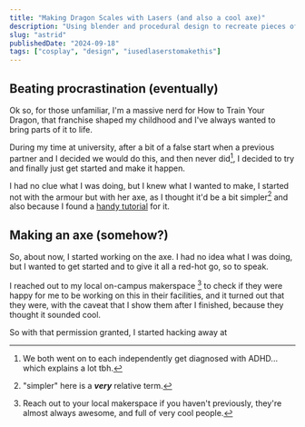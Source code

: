 ```yaml
---
title: "Making Dragon Scales with Lasers (and also a cool axe)"
description: "Using blender and procedural design to recreate pieces of Astrid's dragon scale armour from How to Train Your Dragon in real life."
slug: "astrid"
publishedDate: "2024-09-18"
tags: ["cosplay", "design", "iusedlaserstomakethis"]
---
```


## Beating procrastination (eventually)

Ok so, for those unfamiliar, I'm a massive nerd for How to Train Your Dragon, that franchise shaped
my childhood and I've always wanted to bring parts of it to life.

During my time at university, after a bit of a false start when a previous partner and I decided we
would do this, and then never did[^1], I decided to try and finally just get started and make it
happen.

[^1]: We both went on to each independently get diagnosed with ADHD... which explains a lot tbh.

I had no clue what I was doing, but I knew what I wanted to make, I started not with the armour
but with her axe, as I thought it'd be a bit simpler[^2] and also because I found a [handy tutorial](https://www.youtube.com/watch?v=MAgN2iGn2Uc)
for it.

[^2]: "simpler" here is a ***very*** relative term.

## Making an axe (somehow?)

So, about now, I started working on the axe. I had no idea what I was doing, but I wanted to get
started and to give it all a red-hot go, so to speak.

I reached out to my local on-campus makerspace [^3] to check if they were happy for me to be working
on this in their facilities, and it turned out that they were, with the caveat that I show them
after I finished, because they thought it sounded cool.

[^3]: Reach out to your local makerspace if you haven't previously, they're almost always awesome,
and full of very cool people.

So with that permission granted, I started hacking away at
